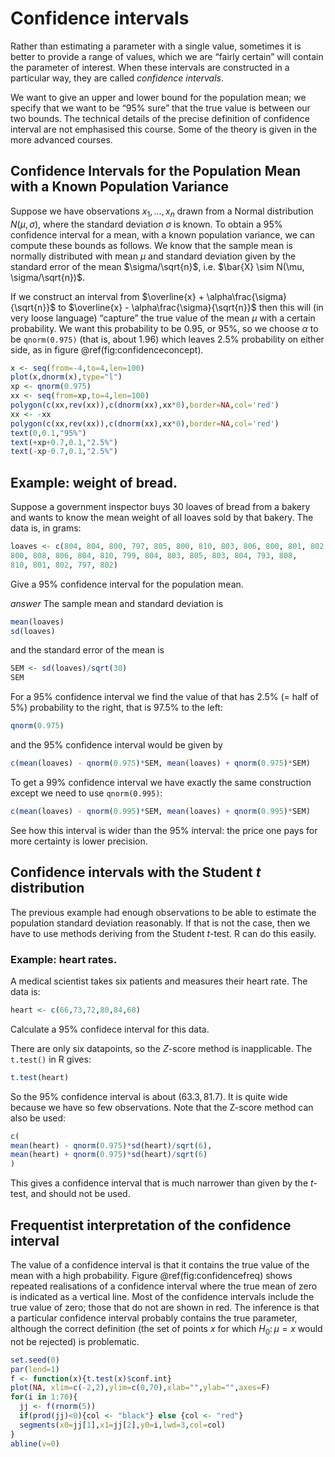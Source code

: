 # Confidence intervals

Rather than estimating a parameter with a single value, sometimes it
is better to provide a range of values, which we are "fairly certain"
will contain the parameter of interest.  When these intervals are
constructed in a particular way, they are called *confidence
intervals*.

We want to give an upper and lower bound for the population mean; we
specify that we want to be "95\% sure" that the true value is between
our two bounds.  The technical details of the precise definition of
confidence interval are not emphasised this course.  Some of the
theory is given in the more advanced courses.

## Confidence Intervals for the Population Mean with a Known Population Variance

Suppose we have observations $x_1,\ldots, x_n$ drawn from a Normal
distribution $N(\mu,\sigma)$, where the standard deviation $\sigma$ is
known.  To obtain a 95\% confidence interval for a mean, with a known
population variance, we can compute these bounds as follows.  We know
that the sample mean is normally distributed with mean $\mu$ and
standard deviation given by the standard error of the mean
$\sigma/\sqrt{n}$, i.e. $\bar{X} \sim N(\mu, \sigma/\sqrt{n})$.

If we construct an interval from $\overline{x} +
\alpha\frac{\sigma}{\sqrt{n}}$ to $\overline{x} -
\alpha\frac{\sigma}{\sqrt{n}}$ then this will (in very loose language)
"capture" the true value of the mean $\mu$ with a certain probability.
We want this probability to be 0.95, or 95\%, so we choose $\alpha$ to
be ```qnorm(0.975)``` (that is, about 1.96) which leaves 2.5\%
probability on either side, as in figure \@ref(fig:confidenceconcept).


```r
x <- seq(from=-4,to=4,len=100)
plot(x,dnorm(x),type="l")
xp <- qnorm(0.975)
xx <- seq(from=xp,to=4,len=100)
polygon(c(xx,rev(xx)),c(dnorm(xx),xx*0),border=NA,col='red')
xx <- -xx
polygon(c(xx,rev(xx)),c(dnorm(xx),xx*0),border=NA,col='red')
text(0,0.1,"95%")
text(+xp+0.7,0.1,"2.5%")
text(-xp-0.7,0.1,"2.5%")
```


## Example: weight of bread.

Suppose a government inspector buys 30 loaves of bread from a bakery
and wants to know the mean weight of all loaves sold by that bakery.  The data is, in grams:

```r
loaves <- c(804, 804, 800, 797, 805, 800, 810, 803, 806, 800, 801, 802, 
800, 808, 806, 804, 810, 799, 804, 803, 805, 803, 804, 793, 808, 
810, 801, 802, 797, 802)
```

Give a 95\% confidence interval for the population mean.

*answer* The sample mean and standard deviation is

```r
mean(loaves)
sd(loaves)
```

and the standard error of the mean is

```r
SEM <- sd(loaves)/sqrt(30)
SEM
```

For a 95\% confidence interval we find the value of that has 2.5\% (=
half of 5\%) probability to the right, that is 97.5\% to the left:

```r
qnorm(0.975)
```

and the 95\% confidence interval would be given by

```r
c(mean(loaves) - qnorm(0.975)*SEM, mean(loaves) + qnorm(0.975)*SEM)
```

To get a 99\% confidence interval we have exactly the same
construction except we need to use ```qnorm(0.995)```:

```r
c(mean(loaves) - qnorm(0.995)*SEM, mean(loaves) + qnorm(0.995)*SEM)
```

See how this interval is wider than the 95\% interval: the price one
pays for more certainty is lower precision.

## Confidence intervals with the Student $t$ distribution


The previous example had enough observations to be able to estimate
the population standard deviation reasonably.  If that is not the
case, then we have to use methods deriving from the Student $t$-test.
R can do this easily.

### Example: heart rates.

A medical scientist takes six patients and measures their heart rate.  The data is:

```r
heart <- c(66,73,72,80,84,60)
```

Calculate a 95\% confidece interval for this data.

There are only six datapoints, so the $Z$-score method is inapplicable.  The ```t.test()``` in R gives:

```r
t.test(heart)
```

So the 95\% confidence interval is about $(63.3, 81.7)$.  It is quite
wide because we have so few observations.  Note that the Z-score
method can also be used:

```r
c(
mean(heart) - qnorm(0.975)*sd(heart)/sqrt(6),
mean(heart) + qnorm(0.975)*sd(heart)/sqrt(6)
)
```

This gives a confidence interval that is much narrower than given by
the $t$-test, and should not be used.


## Frequentist interpretation of the confidence interval

The value of a confidence interval is that it contains the true value
of the mean with a high probability.  Figure \@ref(fig:confidencefreq)
shows repeated realisations of a confidence interval where the true
mean of zero is indicated as a vertical line.  Most of the confidence
intervals include the true value of zero; those that do not are shown
in red.  The inference is that a particular confidence interval
probably contains the true parameter, although the correct definition
(the set of points $x$ for which $H_0\colon\mu=x$ would not be
rejected) is problematic.

```r
set.seed(0)
par(lend=1)
f <- function(x){t.test(x)$conf.int}
plot(NA, xlim=c(-2,2),ylim=c(0,70),xlab="",ylab="",axes=F)
for(i in 1:70){
  jj <- f(rnorm(5))
  if(prod(jj)<0){col <- "black"} else {col <- "red"}
  segments(x0=jj[1],x1=jj[2],y0=i,lwd=3,col=col)
}
abline(v=0)
```
